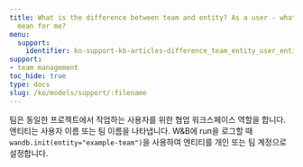 ```yaml
---
title: What is the difference between team and entity? As a user - what does entity
  mean for me?
menu:
  support:
    identifier: ko-support-kb-articles-difference_team_entity_user_entity_mean_me
support:
- team management
toc_hide: true
type: docs
slug: /ko/models/support/:filename
---
```


팀은 동일한 프로젝트에서 작업하는 사용자를 위한 협업 워크스페이스 역할을 합니다. 엔티티는 사용자 이름 또는 팀 이름을 나타냅니다. W&B에 run을 로그할 때 `wandb.init(entity="example-team")`을 사용하여 엔티티를 개인 또는 팀 계정으로 설정합니다.

